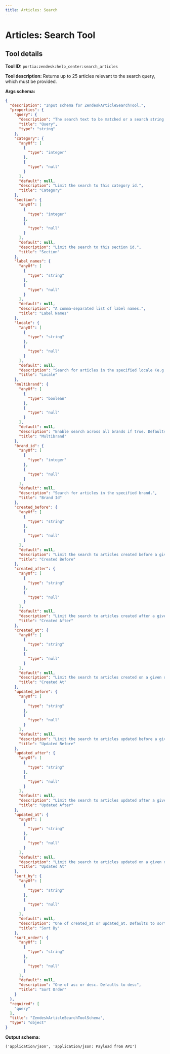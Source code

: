 ```yaml
---
title: Articles: Search
---
```

<!-- WARNING: This file is auto-generated by generate_tool_docs.py. Do not edit manually. -->


# Articles: Search Tool

<Intro />

## Tool details
**Tool ID:** `portia:zendesk:help_center:search_articles`

**Tool description:** Returns up to 25 articles relevant to the search query, which must be provided.

**Args schema:**
```json
{
  "description": "Input schema for ZendeskArticleSearchTool.",
  "properties": {
    "query": {
      "description": "The search text to be matched or a search string. Examples: \"carrot potato\", \"'carrot potato'\".",
      "title": "Query",
      "type": "string"
    },
    "category": {
      "anyOf": [
        {
          "type": "integer"
        },
        {
          "type": "null"
        }
      ],
      "default": null,
      "description": "Limit the search to this category id.",
      "title": "Category"
    },
    "section": {
      "anyOf": [
        {
          "type": "integer"
        },
        {
          "type": "null"
        }
      ],
      "default": null,
      "description": "Limit the search to this section id.",
      "title": "Section"
    },
    "label_names": {
      "anyOf": [
        {
          "type": "string"
        },
        {
          "type": "null"
        }
      ],
      "default": null,
      "description": "A comma-separated list of label names.",
      "title": "Label Names"
    },
    "locale": {
      "anyOf": [
        {
          "type": "string"
        },
        {
          "type": "null"
        }
      ],
      "default": null,
      "description": "Search for articles in the specified locale (e.g. en-us). ",
      "title": "Locale"
    },
    "multibrand": {
      "anyOf": [
        {
          "type": "boolean"
        },
        {
          "type": "null"
        }
      ],
      "default": null,
      "description": "Enable search across all brands if true. Defaults to false if omitted.",
      "title": "Multibrand"
    },
    "brand_id": {
      "anyOf": [
        {
          "type": "integer"
        },
        {
          "type": "null"
        }
      ],
      "default": null,
      "description": "Search for articles in the specified brand.",
      "title": "Brand Id"
    },
    "created_before": {
      "anyOf": [
        {
          "type": "string"
        },
        {
          "type": "null"
        }
      ],
      "default": null,
      "description": "Limit the search to articles created before a given date (format YYYY-MM-DD).",
      "title": "Created Before"
    },
    "created_after": {
      "anyOf": [
        {
          "type": "string"
        },
        {
          "type": "null"
        }
      ],
      "default": null,
      "description": "Limit the search to articles created after a given date (format YYYY-MM-DD).",
      "title": "Created After"
    },
    "created_at": {
      "anyOf": [
        {
          "type": "string"
        },
        {
          "type": "null"
        }
      ],
      "default": null,
      "description": "Limit the search to articles created on a given date (format YYYY-MM-DD).",
      "title": "Created At"
    },
    "updated_before": {
      "anyOf": [
        {
          "type": "string"
        },
        {
          "type": "null"
        }
      ],
      "default": null,
      "description": "Limit the search to articles updated before a given date (format YYYY-MM-DD). ",
      "title": "Updated Before"
    },
    "updated_after": {
      "anyOf": [
        {
          "type": "string"
        },
        {
          "type": "null"
        }
      ],
      "default": null,
      "description": "Limit the search to articles updated after a given date (format YYYY-MM-DD). ",
      "title": "Updated After"
    },
    "updated_at": {
      "anyOf": [
        {
          "type": "string"
        },
        {
          "type": "null"
        }
      ],
      "default": null,
      "description": "Limit the search to articles updated on a given date (format YYYY-MM-DD). ",
      "title": "Updated At"
    },
    "sort_by": {
      "anyOf": [
        {
          "type": "string"
        },
        {
          "type": "null"
        }
      ],
      "default": null,
      "description": "One of created_at or updated_at. Defaults to sorting by relevance",
      "title": "Sort By"
    },
    "sort_order": {
      "anyOf": [
        {
          "type": "string"
        },
        {
          "type": "null"
        }
      ],
      "default": null,
      "description": "One of asc or desc. Defaults to desc",
      "title": "Sort Order"
    }
  },
  "required": [
    "query"
  ],
  "title": "ZendeskArticleSearchToolSchema",
  "type": "object"
}
```

**Output schema:**
```
('application/json', 'application/json: Payload from API')
```
